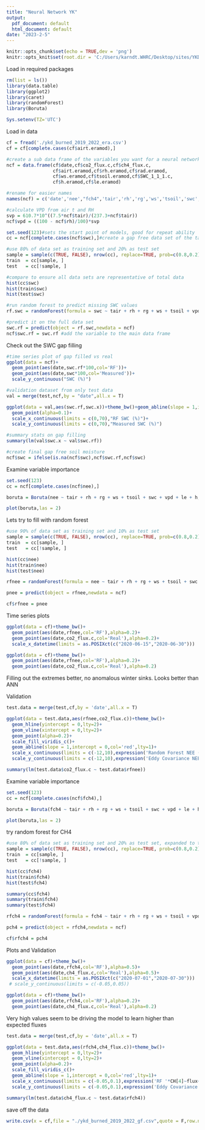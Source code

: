 ```yaml
---
title: "Neural Network YK"
output:
  pdf_document: default
  html_document: default
date: "2023-2-5"
---
```


```r
knitr::opts_chunk$set(echo = TRUE,dev = 'png')
knitr::opts_knit$set(root.dir = 'C:/Users/karndt.WHRC/Desktop/sites/YKD/Ameriflux YK/burned/') #use this to set your directory
```


Load in required packages
```r
rm(list = ls())
library(data.table)
library(ggplot2)
library(caret)
library(randomForest)
library(Boruta)

Sys.setenv(TZ='UTC')
```

Load in data
```r
cf = fread('./ykd_burned_2019_2022_era.csv')
cf = cf[complete.cases(cf$airt.eramod),]

#create a sub data frame of the variables you want for a neural network
ncf = data.frame(cf$date,cf$co2_flux.c,cf$ch4_flux.c,
                 cf$airt.eramod,cf$rh.eramod,cf$rad.eramod,
                 cf$ws.eramod,cf$tsoil.eramod,cf$SWC_1_1_1.c,
                 cf$h.eramod,cf$le.eramod)

#rename for easier names
names(ncf) = c('date','nee',"fch4",'tair','rh','rg','ws','tsoil','swc','h','le')

#calculate VPD from air t and RH
svp = 610.7*10^((7.5*ncf$tair)/(237.3+ncf$tair))
ncf$vpd = ((100 - ncf$rh)/100)*svp  

set.seed(123)#sets the start point of models, good for repeat ability
cc = ncf[complete.cases(ncf$swc),]#create a gap free data set of the target variable

#use 80% of data set as training set and 20% as test set
sample = sample(c(TRUE, FALSE), nrow(cc), replace=TRUE, prob=c(0.8,0.2))
train  = cc[sample, ]
test   = cc[!sample, ]

#compare to ensure all data sets are representative of total data
hist(cc$swc)
hist(train$swc)
hist(test$swc)

#run random forest to predict missing SWC values
rf.swc = randomForest(formula = swc ~ tair + rh + rg + ws + tsoil + vpd + le + h,data = train,ntree = 100)

#predict it on the full data set
swc.rf = predict(object = rf.swc,newdata = ncf)
ncf$swc.rf = swc.rf #add the variable to the main data frame
```


Check out the SWC gap filling
```r
#time series plot of gap filled vs real
ggplot(data = ncf)+
  geom_point(aes(date,swc.rf*100,col='RF'))+
  geom_point(aes(date,swc*100,col='Measured'))+
  scale_y_continuous("SWC (%)")

#validation dataset from only test data
val = merge(test,ncf,by = "date",all.x = T)

ggplot(data = val,aes(swc.rf,swc.x))+theme_bw()+geom_abline(slope = 1,intercept = 0,col='red')+
  geom_point(alpha=0.1)+
  scale_x_continuous(limits = c(0,70),"RF SWC (%)")+
  scale_y_continuous(limits = c(0,70),"Measured SWC (%)")

#summary stats on gap filling
summary(lm(val$swc.x ~ val$swc.rf))

#create final gap free soil moisture
ncf$swc = ifelse(is.na(ncf$swc),ncf$swc.rf,ncf$swc)
```

Examine variable importance
```r
set.seed(123)
cc = ncf[complete.cases(ncf$nee),]

boruta = Boruta(nee ~ tair + rh + rg + ws + tsoil + swc + vpd + le + h,data = cc,doTrace = 2,maxRuns = 100)

plot(boruta,las = 2)
```


Lets try to fill with random forest
```r
#use 90% of data set as training set and 10% as test set
sample = sample(c(TRUE, FALSE), nrow(cc), replace=TRUE, prob=c(0.8,0.2))
train  = cc[sample, ]
test   = cc[!sample, ]

hist(cc$nee)
hist(train$nee)
hist(test$nee)

rfnee = randomForest(formula = nee ~ tair + rh + rg + ws + tsoil + swc + vpd + le + h,data = train,ntree = 100,importance=T)

pnee = predict(object = rfnee,newdata = ncf)

cf$rfnee = pnee
```


Time series plots
```r
ggplot(data = cf)+theme_bw()+
  geom_point(aes(date,rfnee,col='RF'),alpha=0.2)+
  geom_point(aes(date,co2_flux.c,col='Real'),alpha=0.2)+
  scale_x_datetime(limits = as.POSIXct(c("2020-06-15","2020-06-30")))

ggplot(data = cf)+theme_bw()+
  geom_point(aes(date,rfnee,col='RF'),alpha=0.2)+
  geom_point(aes(date,co2_flux.c,col='Real'),alpha=0.2)
```
Filling out the extremes better, no anomalous winter sinks. Looks better than ANN

Validation
```r
test.data = merge(test,cf,by = 'date',all.x = T)

ggplot(data = test.data,aes(rfnee,co2_flux.c))+theme_bw()+
  geom_hline(yintercept = 0,lty=2)+
  geom_vline(xintercept = 0,lty=2)+
  geom_point(alpha=0.2)+
  scale_fill_viridis_c()+
  geom_abline(slope = 1,intercept = 0,col='red',lty=1)+
  scale_x_continuous(limits = c(-12,10),expression('Random Forest NEE ('*mu*mol~CO[2]~m^-2~s^-1*')'))+
  scale_y_continuous(limits = c(-12,10),expression('Eddy Covariance NEE ('*mu*mol~CO[2]~m^-2~s^-1*')'))

summary(lm(test.data$co2_flux.c ~ test.data$rfnee))
```

Examine variable importance
```r
set.seed(123)
cc = ncf[complete.cases(ncf$fch4),]

boruta = Boruta(fch4 ~ tair + rh + rg + ws + tsoil + swc + vpd + le + h,data = cc,doTrace = 2,maxRuns = 100)

plot(boruta,las = 2)
```

try random forest for CH4
```r
#use 80% of data set as training set and 20% as test set, expanded to try to reprsent the larger points better
sample = sample(c(TRUE, FALSE), nrow(cc), replace=TRUE, prob=c(0.8,0.2))
train  = cc[sample, ]
test   = cc[!sample, ]

hist(cc$fch4)
hist(train$fch4)
hist(test$fch4)

summary(cc$fch4)
summary(train$fch4)
summary(test$fch4)

rfch4 = randomForest(formula = fch4 ~ tair + rh + rg + ws + tsoil + vpd + swc + h + le,data = train,ntree = 100)

pch4 = predict(object = rfch4,newdata = ncf)

cf$rfch4 = pch4
```

Plots and Validation
```r
ggplot(data = cf)+theme_bw()+
  geom_point(aes(date,rfch4,col='RF'),alpha=0.5)+
  geom_point(aes(date,ch4_flux.c,col='Real'),alpha=0.5)+
  scale_x_datetime(limits = as.POSIXct(c("2020-07-01","2020-07-30")))
 # scale_y_continuous(limits = c(-0.05,0.05))

ggplot(data = cf)+theme_bw()+
  geom_point(aes(date,rfch4,col='RF'),alpha=0.2)+
  geom_point(aes(date,ch4_flux.c,col='Real'),alpha=0.2)
```
Very high values seem to be driving the model to learn higher than expected fluxes


```r
test.data = merge(test,cf,by = 'date',all.x = T)

ggplot(data = test.data,aes(rfch4,ch4_flux.c))+theme_bw()+
  geom_hline(yintercept = 0,lty=2)+
  geom_vline(xintercept = 0,lty=2)+
  geom_point(alpha=0.2)+
  scale_fill_viridis_c()+
  geom_abline(slope = 1,intercept = 0,col='red',lty=1)+
  scale_x_continuous(limits = c(-0.05,0.1),expression('RF '*CH[4]~flux~" ("*mu*mol~CO[2]~m^-2~s^-1*')'))+
  scale_y_continuous(limits = c(-0.05,0.1),expression('Eddy Covariance '*CH[4]~flux~" ("*mu*mol~CO[2]~m^-2~s^-1*')'))

summary(lm(test.data$ch4_flux.c ~ test.data$rfch4))
```

save off the data
```r
write.csv(x = cf,file = "./ykd_burned_2019_2022_gf.csv",quote = F,row.names = F)
```
